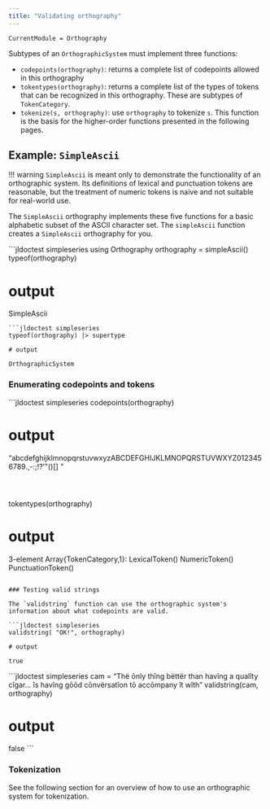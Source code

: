 ```yaml
---
title: "Validating orthography"
---
```



```@meta
CurrentModule = Orthography

```

Subtypes of an `OrthographicSystem` must implement three functions:

- `codepoints(orthography)`: returns a complete list of codepoints allowed in this orthography
- `tokentypes(orthography)`: returns a complete list of the types of tokens that can be recognized in this orthography.  These are subtypes of `TokenCategory`.
- `tokenize(s, orthography)`: use `orthography` to tokenize `s`.  This function is the basis for the higher-order functions presented in the following pages.


## Example: `SimpleAscii`



!!! warning
    `SimpleAscii` is meant only to demonstrate the functionality of an orthographic system.  Its definitions of lexical and punctuation tokens are reasonable, but the treatment of
    numeric tokens is naive and not suitable for real-world use.

The `SimpleAscii` orthography implements these five functions for a basic alphabetic subset of the ASCII character set. The `simpleAscii` function creates a `SimpleAscii` orthography for you.


```jldoctest simpleseries
using Orthography
orthography = simpleAscii()
typeof(orthography)

# output

SimpleAscii
```
```jldoctest simpleseries
typeof(orthography) |> supertype

# output

OrthographicSystem
```


### Enumerating codepoints and tokens


```jldoctest simpleseries
codepoints(orthography)

# output

"abcdefghijklmnopqrstuvwxyzABCDEFGHIJKLMNOPQRSTUVWXYZ0123456789.,-:;!?'\"()[] \t\n"
```



```
tokentypes(orthography)

# output

3-element Array{TokenCategory,1}:
 LexicalToken()
 NumericToken()
 PunctuationToken()
```

### Testing valid strings

The `validstring` function can use the orthographic system's information about what codepoints are valid.

```jldoctest simpleseries
validstring( "OK!", orthography)

# output

true
```

```jldoctest simpleseries
cam = "Thë ōnly thîng bëttër than havîng a qualîty cîgar... îs havîng gōōd cōnvërsatîon tō accōmpany ît wîth"
validstring(cam, orthography)

# output

false
```



### Tokenization

See the following section for an overview of how to use an orthographic system for tokenization.
